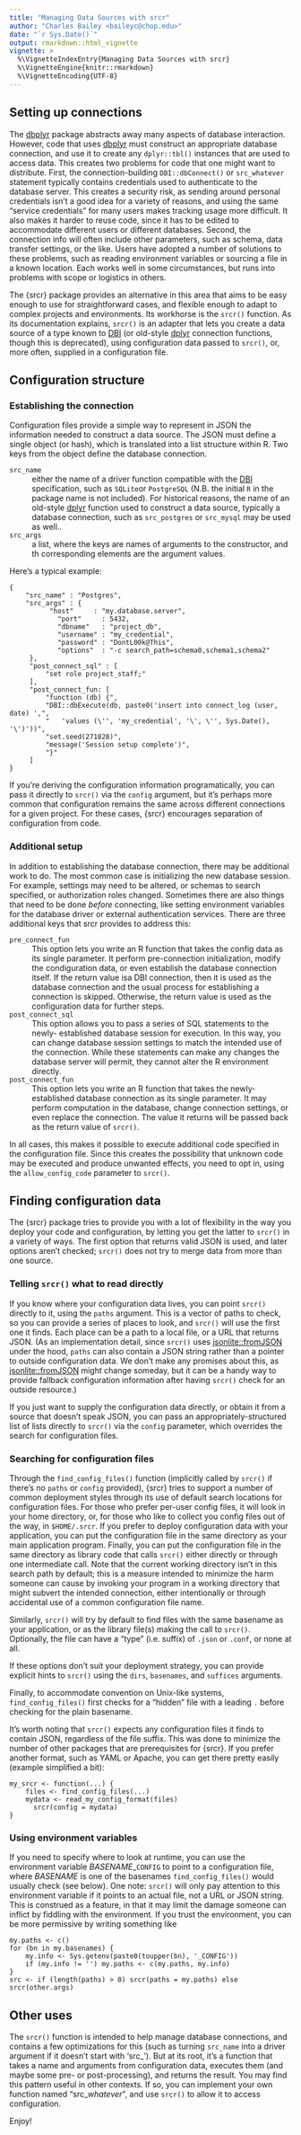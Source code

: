 ```yaml
---
title: "Managing Data Sources with srcr"
author: "Charles Bailey <baileyc@chop.edu>"
date: "`r Sys.Date()`"
output: rmarkdown::html_vignette
vignette: >
  %\VignetteIndexEntry{Managing Data Sources with srcr}
  %\VignetteEngine{knitr::rmarkdown}
  %\VignetteEncoding{UTF-8}
---
```


## Setting up connections

The [dbplyr](https://cran.r-project.org/package=dbplyr) package abstracts away
many aspects of database interaction.  However, code that uses
[dbplyr](https://cran.r-project.org/package=dbplyr) must construct an
appropriate database connection, and use it to create any `dplyr::tbl()`
instances that are used to access data.  This creates two problems for code that
one might want to distribute.  First, the connection-building `DBI::dbConnect()`
or `src_whatever` statement typically contains credentials used to authenticate
to the database server.  This creates a security risk, as sending around
personal credentials isn't a good idea for a variety of reasons, and using the
same "service credentials" for many users makes tracking usage more difficult.
It also makes it harder to reuse code, since it has to be edited to accommodate
different users or different databases. Second, the connection info will often
include other parameters, such as schema, data transfer settings, or the like.
Users have adopted a number of solutions to these problems, such as reading
environment variables or sourcing a file in a known location.  Each works well
in some circumstances, but runs into problems with scope or logistics in others.

The {srcr} package provides an alternative in this area that aims to be easy
enough to use for straightforward cases, and flexible enough to adapt to complex
projects and environments.  Its workhorse is the `srcr()` function.  As its
documentation explains, `srcr()` is an adapter that lets you create a data
source of a type known to [DBI](https://cran.r-project.org/package=DBI) (or
old-style [dplyr](https://cran.r-project.org/package=dplyr) connection 
functions, though this is deprecated), using configuration data passed to
`srcr()`, or, more often, supplied in a configuration file.

## Configuration structure

### Establishing the connection

Configuration files provide a simple way to represent in JSON the information
needed to construct a data source.  The JSON must define a single object (or
hash), which is translated into a list structure within R.  Two keys from the
object define the database connection.

`src_name`
  : either the name of a driver function compatible with the
    [DBI](https://cran.r-project.org/package=DBI) specification, such as
    `SQLite`or `PostgreSQL` (N.B. the initial `R` in the package name is not
    included).  For historical reasons, the name of an old-style
    [dplyr](https://cran.r-project.org/package=dplyr) function used to construct
    a data source, typically a database connection, such as `src_postgres` or
    `src_mysql` may be used as well..

`src_args`
  : a list, where the keys are names of arguments to the constructor, and th
    corresponding elements are the argument values.

Here's a typical example:

```
{
    "src_name" : "Postgres",
    "src_args" : {
	      "host"     : "my.database.server",
		    "port"     : 5432,
		    "dbname"   : "project_db",
		    "username" : "my_credential",
		    "password" : "DontL00k@This",
		    "options"  : "-c search_path=schema0,schema1,schema2"
     },
     "post_connect_sql" : [
         "set role project_staff;"
     ],
     "post_connect_fun: [
         "function (db) {",
         "DBI::dbExecute(db, paste0('insert into connect_log (user, date) ',",
         "   'values (\'', 'my_credential', '\', \'', Sys.Date(), '\')'))",
         "set.seed(271828)",
         "message('Session setup complete')",
         "}"
     ]
}
```

If you're deriving the configuration information programatically, you can pass
it directly to `srcr()` via the `config` argument, but it's perhaps more common
that configuration remains the same across different connections for a given
project.  For these cases, {srcr} encourages separation of configuration from
code.

### Additional setup

In addition to establishing the database connection, there may be additional
work to do.  The most common case is initializing the new database session. For
example,  settings may need to be altered, or schemas to search specified, or
authorization roles changed.  Sometimes there are also things that need to be
done _before_ connecting, like setting environment variables for the database
driver or external authentication services.  There are three additional keys
that srcr provides to address this:

`pre_connect_fun`
  : This option lets you write an R function that takes the config data as its
    single parameter.  It perform pre-connection initialization, modify the
    condiguration data, or even establish the database connection itself.  If
    the return value isa DBI connection, then it is used as the database
    connection and the usual process for establishing a connection is
    skipped.  Otherwise, the return value is used as the configuration data for
    further steps.
    
`post_connect_sql`
  : This option allows you to pass a series of SQL statements to the newly-
    established database session for execution.  In this way, you can change
    database session settings to match the intended use of the connection.
    While these statements can make any changes the database server will permit,
    they cannot alter the R environment directly.

`post_connect_fun`
  : This option lets you write an R function that takes the  newly-established
    database connection as its single parameter.  It may perform computation in
    the database, change connection settings, or even replace the connection. 
    The value it returns will be passed back as the return value of `srcr()`.

In all cases, this makes it possible to execute additional code specified in the
configuration file.  Since this creates the possibility that unknown code may
be executed and produce unwanted effects, you need to opt in, using the 
`allow_config_code` parameter to `srcr()`.


## Finding configuration data

The {srcr} package tries to provide you with a lot of flexibility in the way you
deploy your code and configuration, by letting you get the latter to `srcr()` in
a variety of ways.  The first option that returns valid JSON is used, and later
options aren't checked; `srcr()` does not try to merge data from more than one
source.

### Telling `srcr()` what to read directly

If you know where your configuration data lives, you can point `srcr()` directly
to it, using the `paths` argument.  This is a vector of paths to check, so you
can provide a series of places to look, and `srcr()` will use the first one it
finds.  Each place can be a path to a local file, or a URL that returns JSON. 
(As an implementation detail, since `srcr()` uses
[jsonlite::fromJSON](https://cran.r-project.org/package=jsonlite) under the
hood, `paths` can also contain a JSON string rather than a pointer to outside
configuration data.  We don't make any promises about this, as
[jsonlite::fromJSON](https://cran.r-project.org/package=jsonlite) might change
someday, but it can be a handy way to provide fallback configuration information
after having `srcr()` check for an outside resource.)

If you just want to supply the configuration data directly, or obtain it from a
source that doesn't speak JSON, you can pass an appropriately-structured list of
lists directly to `srcr()` via the `config` parameter, which overrides the
search for configuration files.

### Searching for configuration files

Through the `find_config_files()` function (implicitly called by `srcr()` if
there's no `paths` or `config` provided), {srcr} tries to support a number of
common deployment styles through its use of default search locations for
configuration files.  For those who prefer per-user config files, it will look
in your home directory, or, for those who like to collect you config files out
of the way, in `$HOME/.srcr`.  If you prefer to deploy configuration data with
your application, you can put the configuration file in the same directory as 
your main application program.  Finally, you can put the configuration file in
the same directory as library code that calls `srcr()` either directly or
through one intermediate call.  Note that the current working directory isn't 
in this search path by default; this is a measure intended to minimize the harm
someone can cause by invoking your program in a working directory that might
subvert the intended connection, either intentionally or through accidental use
of a common configuration file name.

Similarly, `srcr()` will try by default to find files with the same basename as
your application, or as the library file(s) making the call to `srcr()`. 
Optionally, the file can have a "type" (i.e. suffix) of `.json` or `.conf`, or
none at all.

If these options don't suit your deployment strategy, you can provide explicit
hints to `srcr()` using the `dirs`, `basenames`, and `suffices` arguments.

Finally, to accommodate convention on Unix-like systems, `find_config_files()`
first checks for a "hidden" file with a leading `.` before checking for the
plain basename.

It's worth noting that `srcr()` expects any configuration files it finds to
contain JSON, regardless of the file suffix. This was done to minimize the
number of other packages that are prerequisites for {srcr}.  If you prefer
another format, such as YAML or Apache, you can get there pretty easily
(example simplified a bit):

```
my_srcr <- function(...) {
    files <- find_config_files(...)
    mydata <- read_my_config_format(files)
	  srcr(config = mydata)
}
```

### Using environment variables

If you need to specify where to look at runtime, you can use the environment
variable _BASENAME_\_`CONFIG` to point to a configuration file, where
_BASENAME_ is one of the basenames `find_config_files()` would usually check
(see below).  One note: `srcr()` will only pay attention to this environment
variable if it points to an actual file, not a URL or JSON string.  This is
construed as a feature, in that it may limit the damage someone can inflict by
fiddling with the environment.  If you trust the environment, you can be more
permissive by writing something like

```
my.paths <- c()
for (bn in my.basenames) {
    my.info <- Sys.getenv(paste0(toupper(bn), '_CONFIG'))
	if (my.info != '') my.paths <- c(my.paths, my.info)
}
src <- if (length(paths) > 0) srcr(paths = my.paths) else srcr(other.args)
```

## Other uses

The `srcr()` function is intended to help manage database connections, and
contains a few optimizations for this (such as turning `src_name` into a driver
argument if it doesn't start with 'src_').  But at its root, it's a function
that takes a name and arguments from configuration data, executes them (and
maybe some pre- or post-processing), and returns the result.  You may find this
pattern useful in other contexts.  If so, you can implement your own function
named "src\__whatever_", and use `srcr()` to allow it to access configuration.

Enjoy!
